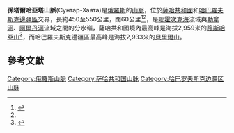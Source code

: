 '''孫塔爾哈亞塔山脈'''(Сунтар-Хаята)是[[俄羅斯|俄羅斯]]的[[山脈|山脈]]，位於[[薩哈共和國|薩哈共和國]]和[[哈巴羅夫斯克邊疆區|哈巴羅夫斯克邊疆區]]交界，長約450至550公里，闊60公里<ref>{{Cite web |url=http://slovari.yandex.ru/dict/bse/article/00076/48500.htm |title=GSE. Suntar-Khayata |accessdate=2010-09-29 |archive-date=2009-02-21 |archive-url=https://web.archive.org/web/20090221104912/http://slovari.yandex.ru/dict/bse/article/00076/48500.htm |dead-url=no }}</ref><ref name="DMGN"></ref>，是[[鄂霍次克海|鄂霍次克海]]流域與[[勒拿河|勒拿河]]、[[阿爾丹河|阿爾丹河]]流域之間的分水嶺，薩哈共和國境內最高峰是海拔2,959米的[[穆斯哈亞山|穆斯哈亞山]]<ref name="DMGN">{{Cite web |url=http://slovari.yandex.ru/dict/geography/article/geo/geo3/geo-4528.htm |title=DMGN. Suntar-Khayata |access-date=2010-09-29 |archive-date=2009-02-21 |archive-url=https://web.archive.org/web/20090221054028/http://slovari.yandex.ru/dict/geography/article/geo/geo3/geo-4528.htm |dead-url=yes }}</ref>，而哈巴羅夫斯克邊疆區最高峰是海拔2,933米的[[貝里爾山|貝里爾山]]。

==參考文獻==
{{reflist}}

{{Russia-geo-stub}}

[[Category:俄羅斯山脈|Category:俄羅斯山脈]]
[[Category:萨哈共和国山脉|Category:萨哈共和国山脉]]
[[Category:哈巴罗夫斯克边疆区山脉|Category:哈巴罗夫斯克边疆区山脉]]